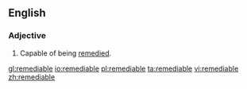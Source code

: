 ==English==

===Adjective===
{{en-adj}}

#Capable of being [[remedy|remedied]].

[[gl:remediable]]
[[io:remediable]]
[[pl:remediable]]
[[ta:remediable]]
[[vi:remediable]]
[[zh:remediable]]
